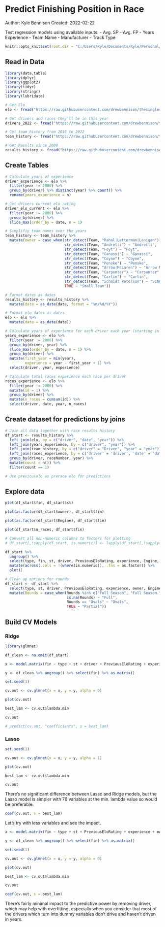 # Predict Finishing Position in Race
Author: Kyle Bennison
Created: 2022-02-22

Test regression models using available inputs:
- Avg. SP
- Avg. FP
- Years Experience
- Team Name
- Manufacturer
- Track Type

```r
knitr::opts_knit$set(root.dir = "C:/Users/Kyle/Documents/Kyle/Personal/Data/thesingleseater")
```


## Read in Data
```r
library(data.table)
library(dplyr)
library(ggplot2)
library(tidyr)
library(stringr)
library(lubridate)

# Get Elo
elo <- fread("https://raw.githubusercontent.com/drewbennison/thesingleseater/master/datasets/elo_ratings/elo_tracker.csv")

# Get drivers and races they'll be in this year
drivers_2022 <- fread("https://raw.githubusercontent.com/drewbennison/thesingleseater/master/datasets/indycar_2022_drivers_races.csv")

# Get team history from 2016 to 2022
team_history <- fread("https://raw.githubusercontent.com/drewbennison/thesingleseater/master/datasets/drivers_teams_2016-2022.csv")

# Get Results since 2008
results_history <- fread("https://raw.githubusercontent.com/drewbennison/thesingleseater/master/datasets/master_backup/indycar_results.csv")
```

## Create Tables
```r
# Calculate years of experience
driver_experience <- elo %>% 
  filter(year != 2000) %>% 
  group_by(driver) %>% distinct(year) %>% count() %>% 
  rename(years_experience = n)

# Get drivers current elo rating
driver_elo_current <- elo %>% 
  filter(year != 2000) %>% 
  group_by(driver) %>% 
  slice_max(order_by = date, n = 1)

# Simplifiy team names over the years
team_history <- team_history %>% 
  mutate(owner = case_when(str_detect(Team, "Rahal|Letterman|Lanigan") ~ "RLL",
                           str_detect(Team, "Andretti") ~ "Andretti",
                           str_detect(Team, "Foyt") ~ "Foyt",
                           str_detect(Team, "Ganassi") ~ "Ganassi",
                           str_detect(Team, "Coyne") ~ "Coyne",
                           str_detect(Team, "Penske") ~ "Penske",
                           str_detect(Team, "Arrow|McLaren") ~ "Arrow McLaren",
                           str_detect(Team, "Carpenter") ~ "Carpenter",
                           str_detect(Team, "Carlin") ~ "Carlin",
                           str_detect(Team, "Schmidt Peterson") ~ "Schmidt Peterson",
                           TRUE ~ "Small Team"))

# Format dates as dates
results_history <- results_history %>% 
  mutate(date = as_date(date, format = "%m/%d/%Y"))

# Format elo dates as dates
elo <- elo %>% 
  mutate(date = as_date(date))

# Calculate years of experience for each driver each year (starting in 2008)
years_experience <- elo %>% 
  filter(year != 2000) %>% 
  group_by(driver, year) %>% 
  slice_max(order_by = date, n = 1) %>% 
  group_by(driver) %>% 
  mutate(first_year = min(year),
         experience = year - first_year + 1) %>% 
  select(driver, year, experience)

# Calculate total races experience each race per driver
races_experience <- elo %>% 
  filter(year != 2000) %>% 
  mutate(id = 1) %>% 
  group_by(driver) %>% 
  mutate(n_races = cumsum(id)) %>% 
  select(driver, date, year, n_races)
```

## Create dataset for predictions by joins
```r
# Join all data together with race results history
df_start <- results_history %>% 
  left_join(elo, by = c("driver", "date", "year")) %>% 
  left_join(years_experience, by = c("driver", "year")) %>% 
  left_join(team_history, by = c("driver" = "Driver", "year" = "year")) %>% 
  left_join(races_experience, by = c('driver' = 'driver', 'date' = 'date', "year" = "year")) %>% 
  group_by(driver, raceNumber, year) %>% 
  mutate(count = n()) %>% 
  filter(count == 1)

# Use previouselo as prerace elo for predictions
```

## Explore data
```r
plot(df_start$fin, df_start$st)

plot(as.factor(df_start$owner), df_start$fin)

plot(as.factor(df_start$Engine), df_start$fin)

plot(df_start$n_races, df_start$fin)

# Convert all non-numeric columns to factors for plotting
# df_start[,!sapply(df_start, is.numeric)] <- lapply(df_start[,!sapply(df_start, is.numeric)], as.factor)

df_start %>% 
  ungroup() %>% 
  select(type, fin, st, driver, PreviousEloRating, experience, Engine, Rounds, owner) %>% 
  mutate(across(.cols = !(where(is.numeric)), .fns = as.factor)) %>% 
  plot()

# Clean up options for rounds
df_start <- df_start %>% 
  select(type, st, driver, PreviousEloRating, experience, owner, Engine, Rounds, fin, n_races) %>% 
  mutate(Rounds = case_when(Rounds %in% c("Full Season", "Full Season.") ~ "Full",
                            is.na(Rounds) ~ "Full",
                            Rounds == "Ovals" ~ "Ovals",
                            TRUE ~ "Partial"))

```

## Build CV Models
### Ridge
```r
library(glmnet)

df_clean <- na.omit(df_start)

x <- model.matrix(fin ~ type + st + driver + PreviousEloRating + experience + owner + Engine + Rounds + n_races, df_clean)[,-1]

y <- df_clean %>% ungroup() %>% select(fin) %>% as.matrix()

set.seed(1)

cv.out <- cv.glmnet(x = x, y = y, alpha = 0)

plot(cv.out)

best_lam <- cv.out$lambda.min

cv.out

# predict(cv.out, "coefficients", s = best_lam)
```
### Lasso
```r
set.seed(1)

cv.out <- cv.glmnet(x = x, y = y, alpha = 1)

plot(cv.out)

best_lam <- cv.out$lambda.min

cv.out
```

There's no significant difference between Lasso and Ridge models, but the Lasso model is simpler with 76 variables at the min. lambda value so would be preferable.

```r
coef(cv.out, s = best_lam)
```
Let's try with less variables and see the impact.
```r
x <- model.matrix(fin ~ type + st + PreviousEloRating + experience + owner + Engine + Rounds + n_races, df_clean)[,-1]

y <- df_clean %>% ungroup() %>% select(fin) %>% as.matrix()

set.seed(1)

cv.out <- cv.glmnet(x = x, y = y, alpha = 0)

plot(cv.out)

best_lam <- cv.out$lambda.min

cv.out

coef(cv.out, s = best_lam)
```
There's fairly minimal impact to the predictive power by removing driver, which may help with overfitting, especially when you consider that most of the drivers which turn into dummy variables don't drive and haven't driven in years.
